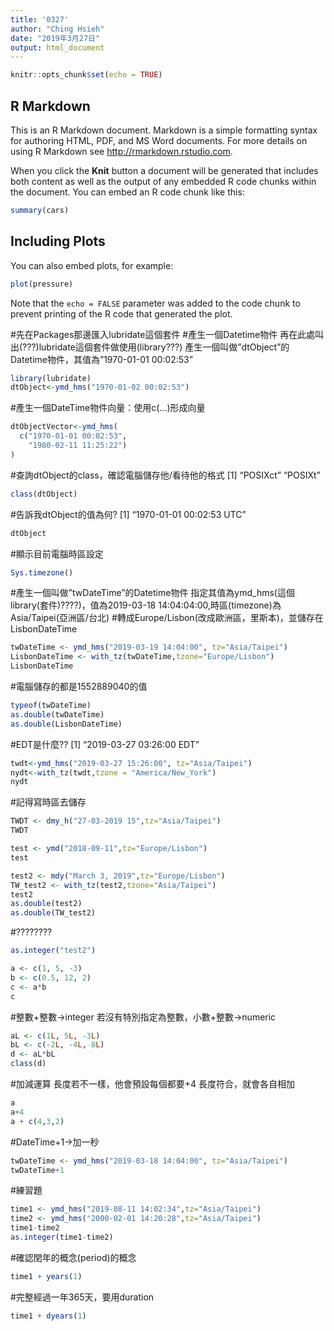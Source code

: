 ```yaml
---
title: '0327'
author: "Ching Hsieh"
date: "2019年3月27日"
output: html_document
---
```


```r
knitr::opts_chunk$set(echo = TRUE)
```

## R Markdown

This is an R Markdown document. Markdown is a simple formatting syntax for authoring HTML, PDF, and MS Word documents. For more details on using R Markdown see <http://rmarkdown.rstudio.com>.

When you click the **Knit** button a document will be generated that includes both content as well as the output of any embedded R code chunks within the document. You can embed an R code chunk like this:

```r
summary(cars)
```

## Including Plots

You can also embed plots, for example:

```r
plot(pressure)
```

Note that the `echo = FALSE` parameter was added to the code chunk to prevent printing of the R code that generated the plot.

#先在Packages那邊匯入lubridate這個套件
#產生一個Datetime物件
再在此處叫出(???)lubridate這個套件做使用(library???)
產生一個叫做"dtObject"的Datetime物件，其值為"1970-01-01 00:02:53"
```r
library(lubridate)
dtObject<-ymd_hms("1970-01-02 00:02:53") 
```


#產生一個DateTime物件向量：使用c(...)形成向量
```r
dtObjectVector<-ymd_hms(
  c("1970-01-01 00:02:53",
    "1980-02-11 11:25:22")
)
```

#查詢dtObject的class，確認電腦儲存他/看待他的格式
[1] "POSIXct" "POSIXt" 
```r
class(dtObject)
```


#告訴我dtObject的值為何?
[1] "1970-01-01 00:02:53 UTC"
```r
dtObject
```

#顯示目前電腦時區設定
```r
Sys.timezone()
```


#產生一個叫做"twDateTime"的Datetime物件
指定其值為ymd_hms(這個library(套件)????)，值為2019-03-18 14:04:04:00,時區(timezone)為Asia/Taipei(亞洲區/台北)
#轉成Europe/Lisbon(改成歐洲區，里斯本)，並儲存在LisbonDateTime
```r
twDateTime <- ymd_hms("2019-03-19 14:04:00", tz="Asia/Taipei")
LisbonDateTime <- with_tz(twDateTime,tzone="Europe/Lisbon")
LisbonDateTime
```


#電腦儲存的都是1552889040的值
```r
typeof(twDateTime)
as.double(twDateTime)
as.double(LisbonDateTime)
```

#EDT是什麼??
[1] "2019-03-27 03:26:00 EDT"
```r
twdt<-ymd_hms("2019-03-27 15:26:00", tz="Asia/Taipei")
nydt<-with_tz(twdt,tzone = "America/New_York")
nydt
```


#記得寫時區去儲存
```r
TWDT <- dmy_h("27-03-2019 15",tz="Asia/Taipei")
TWDT
```

```r
test <- ymd("2018-09-11",tz="Europe/Lisbon")
test
```

```r
test2 <- mdy("March 3, 2019",tz="Europe/Lisbon")
TW_test2 <- with_tz(test2,tzone="Asia/Taipei")
test2
as.double(test2)
as.double(TW_test2)

```

#????????
```r
as.integer("test2")
```

```r
a <- c(1, 5, -3)
b <- c(0.5, 12, 2)
c <- a*b
c
```


#整數+整數->integer
若沒有特別指定為整數，小數+整數->numeric
```r
aL <- c(1L, 5L, -3L)
bL <- c(-2L, -4L, 8L)
d <- aL*bL
class(d)
```

#加減運算
長度若不一樣，他會預設每個都要+4
長度符合，就會各自相加
```r
a
a+4
a + c(4,3,2)
```


#DateTime+1->加一秒
```r
twDateTime <- ymd_hms("2019-03-18 14:04:00", tz="Asia/Taipei")
twDateTime+1
```

#練習題
```r
time1 <- ymd_hms("2019-08-11 14:02:34",tz="Asia/Taipei")
time2 <- ymd_hms("2000-02-01 14:20:28",tz="Asia/Taipei")
time1-time2
as.integer(time1-time2)
```

#確認閏年的概念(period)的概念
```r
time1 + years(1)
```

#完整經過一年365天，要用duration
```r
time1 + dyears(1)
```

